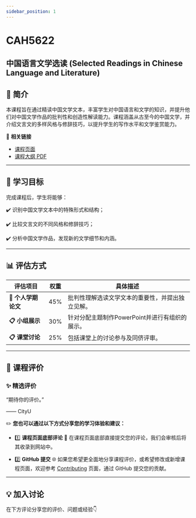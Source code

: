 ```yaml
---
sidebar_position: 1
---
```


# CAH5622
## 中国语言文学选读 (Selected Readings in Chinese Language and Literature)

## **📘 简介**
本课程旨在通过精读中国文学文本，丰富学生对中国语言和文学的知识，并提升他们对中国文学作品的批判性和创造性解读能力。课程涵盖从古至今的中国文学，并介绍文言文的多样风格与修辞技巧，以提升学生的写作水平和文学鉴赏能力。

🔗 **相关链接**
- [课程页面](https://www.cityu.edu.hk/catalogue/pg/202425/course/CAH5622.htm)
- [课程大纲 PDF](https://www.cityu.edu.hk/catalogue/pg/202425/course/CAH5622.pdf)

---

## **🎯 学习目标**

完成课程后，学生将能够：

✔️ 识别中国文学文本中的特殊形式和结构；

✔️ 比较文言文的不同风格和修辞技巧；

✔️ 分析中国文学作品，发现新的文学细节和内涵。

---

## **📊 评估方式**

| **评估项目**          | **权重** | **具体描述**                                                                                       |
|----------------------|---------|---------------------------------------------------------------------------------------------------|
| **📂 个人学期论文**   | 45%     | 批判性理解选读文学文本的重要性，并提出独立见解。                                                       |
| **📋 小组展示**       | 30%     | 针对分配主题制作PowerPoint并进行有组织的展示。                                                        |
| **📋 课堂讨论**       | 25%     | 包括课堂上的讨论参与及同侪评审。                                                                     |

---

## **💬 课程评价**

### ✨ **精选评价**
<div className={commentStyles.commentBox}>
    <p className={commentStyles.commentText}>
        “期待你的评价。”
    </p>
    <p className={commentStyles.commentAuthor}>—— CityU</p>
</div>

✏️ **您也可以通过以下方式分享您的学习体验和建议：**

- 1️⃣ **课程页面底部评论**
💬 在课程页面底部直接提交您的评论，我们会审核后将其收录到网站中。

- 2️⃣ **GitHub 提交**
🌐 如果您希望更全面地分享课程评价，或希望修改或新增课程页面，欢迎参考 [Contributing](https://penjc.github.io/CityU/contributing) 页面，通过 GitHub 提交您的贡献。

---

## **💡 加入讨论**

在下方评论分享您的评价、问题或经验👇
<Utterances />
